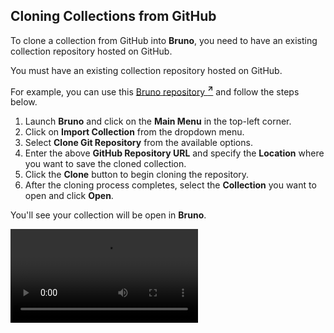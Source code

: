 
## Cloning Collections from GitHub

To clone a collection from GitHub into **Bruno**, you need to have an existing collection repository hosted on GitHub.

<Callout type="info">
  You must have an existing collection repository hosted on GitHub.
</Callout>

For example, you can use this [Bruno repository <strong><sup>↗</sup></strong>](https://github.com/usebruno/github-rest-api-collection) and follow the steps below.

1. Launch **Bruno** and click on the **Main Menu** in the top-left corner.
2. Click on **Import Collection** from the dropdown menu.
3. Select **Clone Git Repository** from the available options.
4. Enter the above **GitHub Repository URL** and specify the **Location** where you want to save the cloned collection.
5. Click the **Clone** button to begin cloning the repository.
6. After the cloning process completes, select the **Collection** you want to open and click **Open**.

You'll see your collection will be open in **Bruno**.

<Video src="/assets/clone-github-repo.mp4" />

### **Pulling Changes**

Pull the latest changes from the remote repository to stay synchronized with your team.

1. Click on **main** from navbar and Select **Pull** from dropdown.
2. Confirm the **Remote Server** configurations.
3. Click on **Pull** button.

Now you can see all your remote changes pulled in your collection.

<Video src="/assets/demo-git-pull.mov" />
